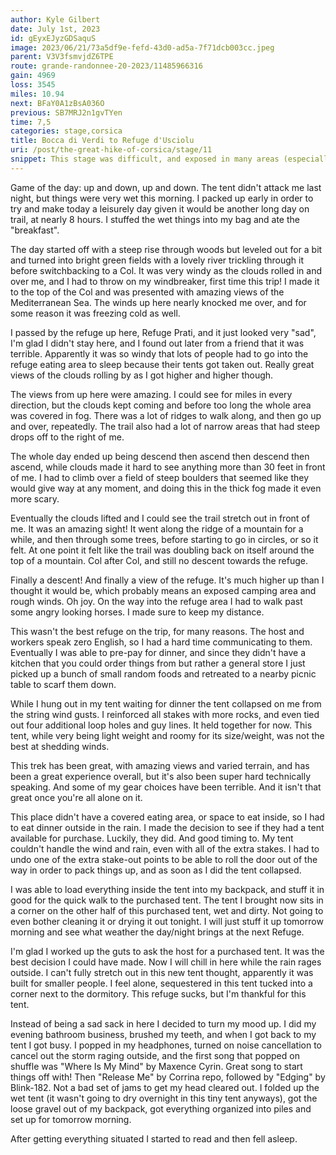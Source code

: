```yaml
---
author: Kyle Gilbert
date: July 1st, 2023
id: gEyxEJyzGDSaquS
image: 2023/06/21/73a5df9e-fefd-43d0-ad5a-7f71dcb003cc.jpeg
parent: V3V3fsmvjdZ6TPE
route: grande-randonnee-20-2023/11485966316
gain: 4969
loss: 3545
miles: 10.94
next: BFaY0A1zBsA036O
previous: SB7MRJ2n1gvTYen
time: 7,5
categories: stage,corsica
title: Bocca di Verdi to Refuge d'Usciolu
uri: /post/the-great-hike-of-corsica/stage/11
snippet: This stage was difficult, and exposed in many areas (especially with the low clouds obscuring the trail ahead), but a truly magnificent, long ridge walk with a series of summits.
---
```


<Stats />

<Route />

Game of the day: up and down, up and down. The tent didn't attack me last night,
but things were very wet this morning. I packed up early in order to try and
make today a leisurely day given it would be another long day on trail, at nearly
8 hours. I stuffed the wet things into my bag and ate the "breakfast".

The day started off with a steep rise through woods but leveled out for a
bit and turned into bright green fields with a lovely river trickling through
it before switchbacking to a Col. It was very windy as the clouds rolled in and over me,
and I had to throw on my windbreaker, first time this trip! I made it to the
top of the Col and was presented with amazing views of the Mediterranean Sea.
The winds up here nearly knocked me over, and for some reason it was freezing
cold as well.

I passed by the refuge up here, Refuge Prati, and it just looked very "sad",
I'm glad I didn't stay here, and I found out later from a friend that it was
terrible. Apparently it was so windy that lots of people had to go into the
refuge eating area to sleep because their tents got taken out. Really great
views of the clouds rolling by as I got higher and higher though.

The views from up here were amazing. I could see for miles in every direction,
but the clouds kept coming and before too long the whole area was covered in fog.
There was a lot of ridges to walk along, and then go up and over, repeatedly. The
trail also had a lot of narrow areas that had steep drops off to the right of me.

The whole day ended up being descend then ascend then descend then ascend,
while clouds made it hard to see anything more than 30 feet in front of me.
I had to climb over a field of steep boulders that seemed like they would give
way at any moment, and doing this in the thick fog made it even more scary.

Eventually the clouds lifted and I could see the trail stretch out in front of me.
It was an amazing sight! It went along the ridge of a mountain for a while, and
then through some trees, before starting to go in circles, or so it felt. At one
point it felt like the trail was doubling back on itself around the top of a
mountain. Col after Col, and still no descent towards the refuge.

Finally a descent! And finally a view of the refuge. It's much higher up than
I thought it would be, which probably means an exposed camping area and rough
winds. Oh joy. On the way into the refuge area I had to walk past some angry
looking horses. I made sure to keep my distance.

This wasn't the best refuge on the trip, for many reasons. The host and workers
speak zero English, so I had a hard time communicating to them. Eventually I was
able to pre-pay for dinner, and since they didn't have a kitchen that you could
order things from but rather a general store I just picked up a bunch of small
random foods and retreated to a nearby picnic table to scarf them down.

While I hung out in my tent waiting for dinner the tent collapsed on me from
the string wind gusts. I reinforced all stakes with more rocks, and even tied
out four additional loop holes and guy lines. It held together for now. This
tent, while very being light weight and roomy for its size/weight, was not the
best at shedding winds.

This trek has been great, with amazing views and varied terrain, and has been
a great experience overall, but it's also been super hard technically speaking.
And some of my gear choices have been terrible. And it isn't that great once
you're all alone on it.

This place didn't have a covered eating area, or space to eat inside, so I had
to eat dinner outside in the rain. I made the decision to see if they had a
tent available for purchase. Luckily, they did. And good timing to. My tent
couldn't handle the wind and rain, even with all of the extra stakes. I had to
undo one of the extra stake-out points to be able to roll the door out of the
way in order to pack things up, and as soon as I did the tent collapsed.

I was able to load everything inside the tent into my backpack, and stuff it in
good for the quick walk to the purchased tent. The tent I brought now sits in a
corner on the other half of this purchased tent, wet and dirty. Not going to
even bother cleaning it or drying it out tonight. I will just stuff it up
tomorrow morning and see what weather the day/night brings at the next Refuge.

I'm glad I worked up the guts to ask the host for a purchased tent. It was the
best decision I could have made. Now I will chill in here while the rain rages
outside. I can't fully stretch out in this new tent thought, apparently it was
built for smaller people. I feel alone, sequestered in this tent tucked into a
corner next to the dormitory. This refuge sucks, but I'm thankful for this tent.

Instead of being a sad sack in here I decided to turn my mood up. I did my
evening bathroom business, brushed my teeth, and when I got back to my tent I
got busy. I popped in my headphones, turned on noise cancellation to cancel out
the storm raging outside, and the first song that popped on shuffle was "Where
Is My Mind" by Maxence Cyrin. Great song to start things off with! Then "Release
Me" by Corrina repo, followed by "Edging" by Blink-182. Not a bad set of jams to
get my head cleared out. I folded up the wet tent (it wasn't going to dry
overnight in this tiny tent anyways), got the loose gravel out of my backpack,
got everything organized into piles and set up for tomorrow morning.

After getting everything situated I started to read and then fell asleep.

